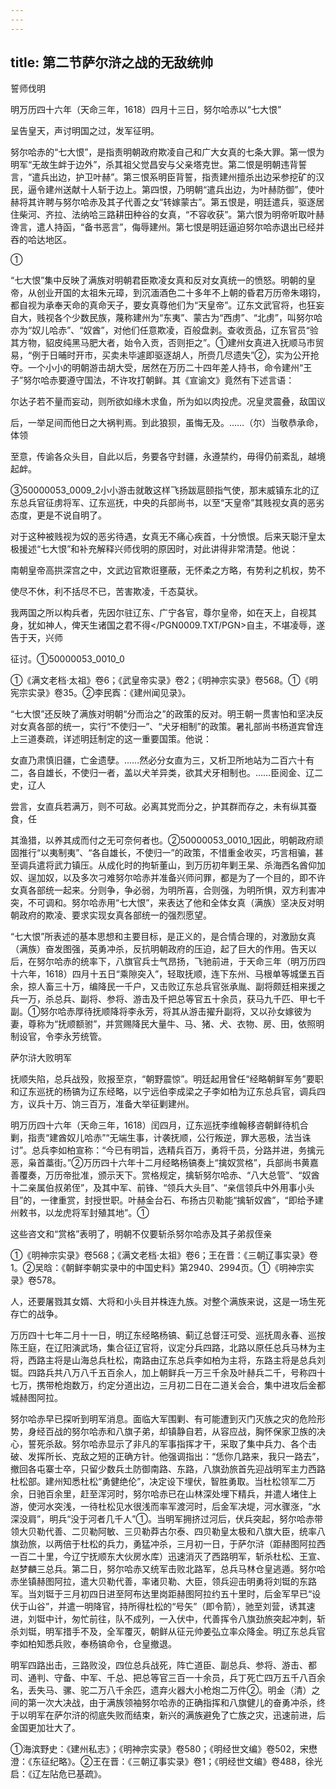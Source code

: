 ```yaml
---
---
---
```

title: 第二节萨尔浒之战的无敌统帅
---



誓师伐明

明万历四十六年（天命三年，1618）四月十三日，努尔哈赤以“七大恨”

呈告皇天，声讨明国之过，发军征明。

努尔哈赤的“七大恨”，是指责明朝政府欺凌自己和广大女真的七条大罪。第一恨为明军“无故生衅于边外”，杀其祖父觉昌安与父亲塔克世。第二恨是明朝违背誓言，“遣兵出边，护卫叶赫”。第三恨系明臣背誓，指责建州擅杀出边采参挖矿的汉民，逼令建州送献十人斩于边上。第四恨，乃明朝“遣兵出边，为叶赫防御”，使叶赫将其许聘与努尔哈赤及其子代善之女“转嫁蒙古”。第五恨是，明廷遣兵，驱逐居住柴河、齐拉、法纳哈三路耕田种谷的女真，“不容收获”。第六恨为明帝听取叶赫谗言，遣人持函，“备书恶言”，侮辱建州。第七恨是明廷逼迫努尔哈赤退出已经并吞的哈达地区。

①

“七大恨”集中反映了满族对明朝君臣欺凌女真和反对女真统一的愤怒。明朝的皇帝，从创业开国的太祖朱元璋，到沉湎酒色二十多年不上朝的昏君万历帝朱翊钧，都自视为承奉天命的真命天子，要女真尊他们为“天皇帝”。辽东文武官将，也狂妄自大，贱视各个少数民族，蔑称建州为“东夷”、蒙古为“西虏”、“北虏”，叫努尔哈亦为“奴儿哈赤”、“奴酋”，对他们任意欺凌，百般盘剥。查收贡品，辽东官员“验其方物，貂皮纯黑马肥大者，始令入贡，否则拒之”。①建州女真进入抚顺马市贸易，“例于日晡时开市，买卖未毕遽即驱逐胡人，所赍几尽遗失”②，实为公开抢夺。一个小小的明朝游击胡大受，居然在万历二十四年差人持书，命令建州“王子”努尔哈赤要遵守国法，不许攻打朝鲜。其《宣谕文》竟然有下述言语：

尔达子若不量而妄动，则所欲如缘木求鱼，所为如以肉投虎。况皇灵震叠，敌国议

后，一举足间而他日之大祸判焉。到此狼狈，虽悔无及。……（尔）当敬恭承命，体领

至意，传谕各众头目，自此以后，务要各守封疆，永遵禁约，毋得仍前紊乱，越境起衅。

③50000053_0009_2小小游击就敢这样飞扬跋扈颐指气使，那末威镇东北的辽东总兵官征虏将军、辽东巡抚，中央的兵部尚书，以至“天皇帝”其贱视女真的恶劣态度，更是不说自明了。

对于这种被贱视为奴的恶劣待遇，女真无不痛心疾首，十分愤恨。后来天聪汗皇太极援述“七大恨”和补充解释兴师伐明的原因时，对此讲得非常清楚。他说：

南朝皇帝高拱深宫之中，文武边官欺诳壅蔽，无怀柔之方略，有势利之机权，势不

使尽不休，利不括尽不已，苦害欺凌，千态莫状。

我两国之所以构兵者，先因尔驻辽东、广宁各官，尊尔皇帝，如在天上，自视其身，犹如神人，俾天生诸国之君不得</PGN0009.TXT/PGN>自主，不堪凌辱，遂告于天，兴师

征讨。①50000053_0010_0

①《满文老档·太祖》卷6；《武皇帝实录》卷2；《明神宗实录》卷568。①《明宪宗实录》卷35。②李民寏：《建州闻见录》。

“七大恨”还反映了满族对明朝“分而治之”的政策的反对。明王朝一贯害怕和坚决反对女真各部的统一，实行“不使归一”、“犬牙相制”的政策。暑礼部尚书杨道宾曾连上三道奏疏，详述明廷制定的这一重要国策。他说：

女直乃肃慎旧疆，亡金遗孽。……然必分女直为三，又析卫所地站为二百六十有二，各自雄长，不使归一者，盖以犬羊异类，欲其犬牙相制也。……臣阅金、辽二史，辽人

尝言，女直兵若满万，则不可敌。必离其党而分之，护其群而存之，未有纵其蚕食，任

其渔猎，以养其成而付之无可奈何者也。②50000053_0010_1因此，明朝政府顽固推行“以夷制夷”、“各自雄长，不使归一”的政策，不惜重金收买，巧言相骗，甚至调兵遣将武力镇压。从成化时的拘斩董山，到万历初年剿王杲、杀海西名酋仰加奴、逞加奴，以及多次刁难努尔哈赤并准备兴师问罪，都是为了一个目的，即不许女真各部统一起来。分则争，争必弱，为明所喜，合则强，为明所惧，双方利害冲突，不可调和。努尔哈赤用“七大恨”，来表达了他和全体女真（满族）坚决反对明朝政府的欺凌、要求实现女真各部统一的强烈愿望。

“七大恨”所表述的基本思想和主要目标，是正义的，是合情合理的，对激励女真（满族）奋发图强，英勇冲杀，反抗明朝政府的压迫，起了巨大的作用。告天以后，在努尔哈赤的统率下，八旗官兵士气昂扬，飞驰前进，于天命三年（明万历四十六年，1618）四月十五日“乘隙突入”，轻取抚顺，连下东州、马根单等城堡五百余，掠人畜三十万，编降民一千户，又击败辽东总兵官张承胤、副将颇廷相来援之兵一万，杀总兵、副将、参将、游击及千把总等官五十余员，获马九千匹、甲七千副。①努尔哈赤厚待抚顺降将李永芳，将其从游击擢升副将，又以孙女嫁彼为妻，尊称为“抚顺额驸”，并赏赐降民大量牛、马、猪、犬、衣物、房、田，依照明制设官，令李永芳统管。

萨尔浒大败明军

抚顺失陷，总兵战殁，败报至京，“朝野震惊”。明廷起用曾任“经略朝鲜军务”要职和辽东巡抚的杨镐为辽东经略，以宁远伯李成梁之子李如柏为辽东总兵官，调兵四方，议兵十万、饷三百万，准备大举征剿建州。

明万历四十六年（天命三年，1618）闰四月，辽东巡抚李维翰移咨朝鲜待机合剿，指责“建酋奴儿哈赤”“无端生事，计袭抚顺，公行叛逆，罪大恶极，法当诛讨”。总兵李如柏宣称：“今已有明旨，选精兵百万，勇将千员，分路并进，务擒元恶，枭首藁街。”②万历四十六年十二月经略杨镐奏上“擒奴赏格”，兵部尚书黄嘉善覆奏，万历帝批准，颁示天下。赏格规定，擒斩努尔哈赤、“八大总管”、“奴酋十二亲属伯叔弟侄”，及其中军、前锋、“领兵大头目”、“亲信领兵中外用事小头目”的，一律重赏，封授世职。叶赫金台石、布扬古贝勒能“擒斩奴酋”，“即给予建州敕书，以龙虎将军封殖其地”。①

这些咨文和“赏格”表明了，明朝不仅要斩杀努尔哈赤及其子弟叔侄亲

①《明神宗实录》卷568；《满文老档·太祖》卷6；王在晋：《三朝辽事实录》卷1。②吴晗：《朝鲜李朝实录中的中国史料》第2940、2994页。①《明神宗实录》卷578。

人，还要屠戮其女婿、大将和小头目并株连九族。对整个满族来说，这是一场生死存亡的战争。

万历四十七年二月十一日，明辽东经略杨镐、蓟辽总督汪可受、巡抚周永春、巡按陈王庭，在辽阳演武场，集合征辽官将，议定分兵四路，北路以原任总兵马林为主将，西路主将是山海总兵杜松，南路由辽东总兵李如柏为主将，东路主将是总兵刘铤。四路兵共八万八千五百余人，加上朝鲜兵一万三千余及叶赫兵二千，号称四十七万，携带枪炮数万，约定分道出边，三月初二日在二道关会合，集中进攻后金都城赫图阿拉。

努尔哈赤早已探听到明军消息。面临大军围剿、有可能遭到灭门灭族之灾的危险形势，身经百战的努尔哈赤和八旗子弟，却镇静自若，从容应战，胸怀保家卫族的决心，誓死杀敌。努尔哈赤显示了非凡的军事指挥才干，采取了集中兵力、各个击破、发挥所长、克敌之短的正确方针。他强调指出：“恁你几路来，我只一路去”，撤回各屯寨士卒，只留少数兵土防御南路、东路，八旗劲旅首先迎战明军主力西路杜松部。建州知悉杜松“勇健绝伦”，决定设下埋伏，智胜勇取。当杜松领军二万余，日驰百余里，赶至浑河时，努尔哈赤已在山林深处埋下精兵，并遣人堵住上游，使河水突浅，一待杜松见水很浅而率军渡河时，后金军决堤，河水骤涨，“水深没肩”，明兵“没于河者几千人”①。当明军拥挤过河后，伏兵突起，努尔哈赤带领大贝勒代善、二贝勒阿敏、三贝勒莽古尔泰、四贝勒皇太极和八旗大臣，统率八旗劲旅，以两倍于杜松的兵力，勇猛冲杀，三月初一日，于萨尔浒（距赫图阿拉西一百二十里，今辽宁抚顺东大伙房水库）迅速消灭了西路明军，斩杀杜松、王宣、赵梦麟三总兵。第二日，努尔哈赤又统军击败北路军，总兵马林仓皇逃遁。努尔哈赤坐镇赫图阿拉，遣大贝勒代善，率诸贝勒、大臣，领兵迎击明勇将刘铤的东路军。当刘铤于三月初四日进至阿布达里岗距赫图阿拉约五十里时，后金军早已“设伏于山谷”，并遣一明降官，持所得杜松的“号矢”（即令箭），驰至刘营，诱其速进，刘铤中计，匆忙前往，队不成列，一入伏中，代善挥令八旗劲旅突起冲刺，斩杀刘铤，明军措手不及，全军覆灭，朝鲜从征元帅姜弘立率众降金。明辽东总兵官李如柏知悉兵败，奉杨镐命令，仓皇撤退。

明军四路出击，三路败没，四位总兵战死，阵亡道臣、副总兵、参将、游击、都司、通判、守备、中军、千总、把总等官三百一十余员，兵丁死亡四万五千八百余名，丢失马、骡、驼二万八千余匹，遗弃火器大小枪炮二万件②。明金（清）之间的第一次大决战，由于满族领袖努尔哈赤的正确指挥和八旗健儿的奋勇冲杀，终于以明军在萨尔浒的彻底失败而结束，新兴的满族避免了亡族之灾，迅速前进，后金国更加壮大了。

①海滨野史：《建州私志》；《明神宗实录》卷580；《明经世文编》卷502，宋懋澄：《东征纪略》。②王在晋：《三朝辽事实录》卷1；《明经世文编》卷488，徐光启：《辽左阽危已基疏》。